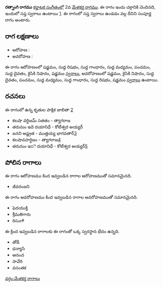{{Infobox ragam
	| name          	= రత్నాంగి
	| synonym	    	= 
	| mela          	= 2
	| chakra        	= ఇందు
	| janaka        	= 
	| type          	= సంపూర్ణ
	| arohanam      	= {{svaraC|S|R1|G1|M1|P|D1|N2|S'}} 
	| avarohanam    	= {{svaraC|S'|N2|D1|P|M1|G1|R1|S}}
	| jeeva         	=
	| chhaya        	=
	| nyasa         	=
	| vishesha      	= 
	| equivalent  		= 
}}
{{కర్ణాటక సంగీత రాగాలు}}
'''రత్నాంగి రాగము''' [[కర్ణాటక సంగీతం]]లో 2వ [[మేళకర్త రాగము]]. ఈ రాగం ఇందు చక్రానికి చెందినది, ఇందులో సప్త స్వరాలు ఉంటాయి [https://en.wikipedia.org/wiki/Melakarta]. ఈ రాగంలో సప్త స్వరాలు ఉండడం వల్ల దీనిని సంపూర్ణ రాగం అంటారు.


==రాగ లక్షణాలు==


* ఆరోహణ : {{svaraC|S|R1|G1|M1|P|D1|N2|S'}} 
* అవరోహణ : {{svaraC|S'|N2|D1|P|M1|G1|R1|S}}

ఈ రాగం ఆరోహణంలో షడ్జమం, సుద్ద రిషభం, సుద్ద గాంధారం, సుద్ద మధ్యమం, పంచమం, సుద్ద దైవతం, కైసికి నిషాదం, షడ్జమం [[స్వరాలు]], అవరోహణంలో షడ్జమం, కైసికి నిషాదం, సుద్ద దైవతం, పంచమం, సుద్ద మధ్యమం, సుద్ద గాంధారం, సుద్ద రిషభం, షడ్జమం [[స్వరాలు]] ఉంటాయి.

==రచనలు==
ఈ రాగంలో ఉన్న కృతుల పాక్షిక జాబితా [https://github.com/ssrihari/ragavardhini/blob/master/ragas/kritis.psv]
* కలషా వర్ధిజమ్ సతతం - త్యాగరాజ
* తరునుం ఇదె దయానిధే - కోటీశ్వర అయ్యర్
* జనని అష్ట్రత - ముత్తయ్య భాగవతార్[http://www.karnatik.com/c2186.shtml]
* కలషావహర్ధిజం - త్యాగరాజ[http://www.karnatik.com/c2382.shtml]
* తరునుం ఇದె దయానిధే - కోటీశ్వర అయ్యర్[http://www.karnatik.com/c1758.shtml]




==పోలిన రాగాలు==
ఈ రాగం ఆరోహణము కింద ఇవ్వబడిన రాగాల ఆరోహణముతో సమానమైనది.
* జీవరంజని

ఈ రాగం అవరోహణము కింద ఇవ్వబడిన రాగాల అవరోహణముతో సమానమైనది.
* ఫెదయుక్తి
* శ్రీమతిగారు
* రిసంగాి

ఈ క్రింద ఇవ్వబడిన రాగాలకు ఈ రాగంతో ఒక్క స్వరస్థాన భేదం ఉన్నది.
* తోడీ
* ధన్యాసి
* ఆనంద
* సావేరి
* వసంతక



[[వర్గం:మేళకర్త రాగాలు]]